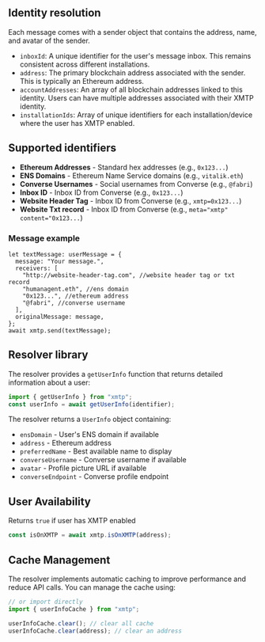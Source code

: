 ## Identity resolution

Each message comes with a sender object that contains the address, name, and avatar of the sender.

- `inboxId`: A unique identifier for the user's message inbox. This remains consistent across different installations.
- `address`: The primary blockchain address associated with the sender. This is typically an Ethereum address.
- `accountAddresses`: An array of all blockchain addresses linked to this identity. Users can have multiple addresses associated with their XMTP identity.
- `installationIds`: Array of unique identifiers for each installation/device where the user has XMTP enabled.

## Supported identifiers

- **Ethereum Addresses** - Standard hex addresses (e.g., `0x123...`)
- **ENS Domains** - Ethereum Name Service domains (e.g., `vitalik.eth`)
- **Converse Usernames** - Social usernames from Converse (e.g., `@fabri`)
- **Inbox ID** - Inbox ID from Converse (e.g., `0x123...`)
- **Website Header Tag** - Inbox ID from Converse (e.g., `xmtp=0x123...`)
- **Website Txt record** - Inbox ID from Converse (e.g., `meta="xmtp" content="0x123...`)

### Message example

```tsx
let textMessage: userMessage = {
  message: "Your message.",
  receivers: [
    "http://website-header-tag.com", //website header tag or txt record
    "humanagent.eth", //ens domain
    "0x123...", //ethereum address
    "@fabri", //converse username
  ],
  originalMessage: message,
};
await xmtp.send(textMessage);
```

## Resolver library

The resolver provides a `getUserInfo` function that returns detailed information about a user:

```typescript
import { getUserInfo } from "xmtp";
const userInfo = await getUserInfo(identifier);
```

The resolver returns a `UserInfo` object containing:

- `ensDomain` - User's ENS domain if available
- `address` - Ethereum address
- `preferredName` - Best available name to display
- `converseUsername` - Converse username if available
- `avatar` - Profile picture URL if available
- `converseEndpoint` - Converse profile endpoint

## User Availability

Returns `true` if user has XMTP enabled

```typescript
const isOnXMTP = await xmtp.isOnXMTP(address);
```

## Cache Management

The resolver implements automatic caching to improve performance and reduce API calls. You can manage the cache using:

```typescript
// or import directly
import { userInfoCache } from "xmtp";

userInfoCache.clear(); // clear all cache
userInfoCache.clear(address); // clear an address
```
